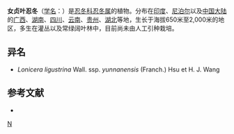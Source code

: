 {{Speciesbox 
| genus = Lonicera
| species = ligustrina
| authority = Wall.
| subdivision_ranks =[[亚种|亚种]]
| subdivision =
* 女贞叶忍冬 ''L. l.'' subsp. ''ligustrina''
* [[亮叶忍冬|亮叶忍冬]] ''L. l.'' subsp. ''yunnanensis''
}}

'''女贞叶忍冬'''（[[学名|学名]]：{{lang|la|''Lonicera ligustrina''}}）是[[忍冬科|忍冬科]][[忍冬属|忍冬属]]的植物。分布在[[印度|印度]]、[[尼泊尔|尼泊尔]]以及[[中国大陆|中国大陆]]的[[广西|广西]]、[[湖南|湖南]]、[[四川|四川]]、[[云南|云南]]、[[贵州|贵州]]、[[湖北|湖北]]等地，生长于海拔650米至2,000米的地区，多生在灌丛以及常绿阔叶林中，目前尚未由人工引种栽培。

== 异名 ==
* ''Lonicera ligustrina'' Wall. ssp. ''yunnanensis'' (Franch.) Hsu et H. J. Wang

== 参考文献 ==
<div class="references-small">
* {{cite web| url =http://www.bioinfo.cn/db05/KmzwSpecies.php?action=view&id=3306| title =女贞叶忍冬（原亚种）| work =《中国高等植物数据库全库》| publisher =中国科学院微生物研究所| author =昆明植物研究所| accessdate =2009-02-24| deadurl =yes| archiveurl =https://web.archive.org/web/20160305011002/http://www.bioinfo.cn/db05/KmzwSpecies.php?action=view&id=3306| archivedate =2016-03-05}}
</div>
{{Taxonbar|from=Q10592637}}

[[Category:忍冬属|N]]